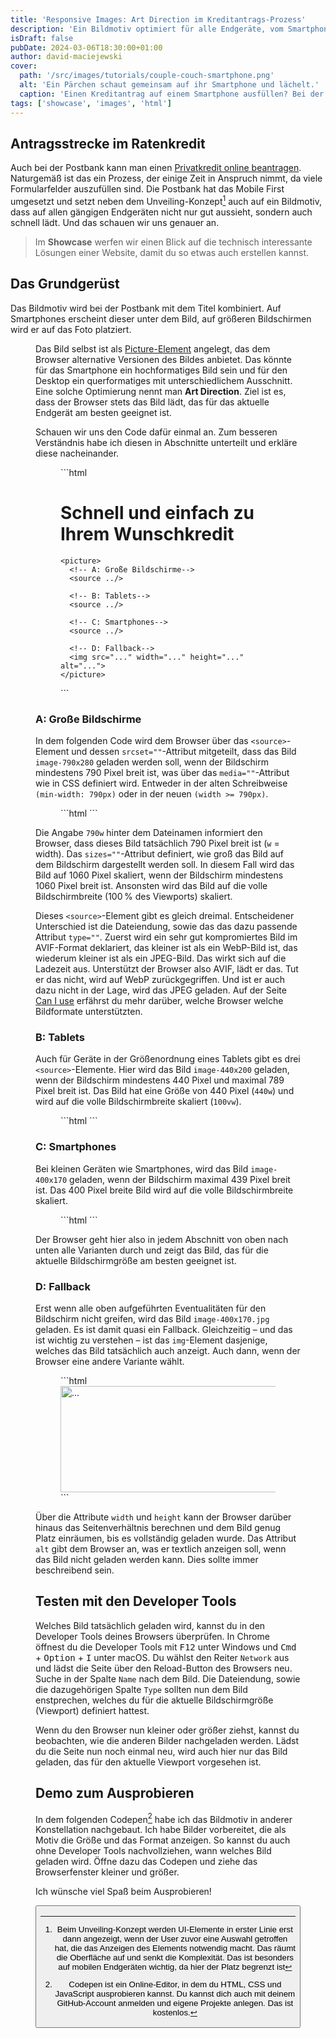 ```yaml
---
title: 'Responsive Images: Art Direction im Kreditantrags-Prozess'
description: 'Ein Bildmotiv optimiert für alle Endgeräte, vom Smartphone bis zum großen Bildschirm: Die Postbank zeigt im Kreditantrag, wie es geht. Technik-Check!'
isDraft: false
pubDate: 2024-03-06T18:30:00+01:00
author: david-maciejewski
cover:
  path: '/src/images/tutorials/couple-couch-smartphone.png'
  alt: 'Ein Pärchen schaut gemeinsam auf ihr Smartphone und lächelt.'
  caption: 'Einen Kreditantrag auf einem Smartphone ausfüllen? Bei der Postbank geht’s.'
tags: ['showcase', 'images', 'html']
---
```



## Antragsstrecke im Ratenkredit

Auch bei der Postbank kann man einen [Privatkredit online beantragen](https://www.postbank.de/privatkunden/produkte/kredite/privatkredit-direkt.html). Naturgemäß ist das ein Prozess, der einige Zeit in Anspruch nimmt, da viele Formularfelder auszufüllen sind. Die Postbank hat das Mobile First umgesetzt und setzt neben dem Unveiling-Konzept[^1] auch auf ein Bildmotiv, dass auf allen gängigen Endgeräten nicht nur gut aussieht, sondern auch schnell lädt. Und das schauen wir uns genauer an.

> Im **Showcase** werfen wir einen Blick auf die technisch interessante Lösungen einer Website, damit du so etwas auch erstellen kannst.

## Das Grundgerüst

Das Bildmotiv wird bei der Postbank mit dem Titel kombiniert. Auf Smartphones erscheint dieser unter dem Bild, auf größeren Bildschirmen wird er auf das Foto platziert.

<Figure imagePath="/src/images/tutorials/postbank-compare-screens.png" caption="Das Bildmotiv auf dem Smartphone, Tablet und großen Bildschirm." alt="Alt" />

Das Bild selbst ist als [Picture-Element](https://developer.mozilla.org/en-US/docs/Web/HTML/Element/picture) angelegt, das dem Browser alternative Versionen des Bildes  anbietet. Das könnte für das Smartphone ein hochformatiges Bild sein und für den Desktop ein querformatiges mit unterschiedlichem Ausschnitt. Eine solche Optimierung nennt man **Art Direction**. Ziel ist es, dass der Browser stets das Bild lädt, das für das aktuelle Endgerät am besten geeignet ist.

Schauen wir uns den Code dafür einmal an. Zum besseren Verständnis habe ich diesen in Abschnitte unterteilt und erkläre diese nacheinander.

<Figure caption="Stark vereinfachter Code des Bild-Elements">
  ```html
  <div class="image-with-title">
    <h1>Schnell und einfach zu Ihrem Wunschkredit</h1>

    <picture>
      <!-- A: Große Bildschirme-->
      <source ../>

      <!-- B: Tablets-->
      <source ../>

      <!-- C: Smartphones-->
      <source ../>

      <!-- D: Fallback-->
      <img src="..." width="..." height="..." alt="...">
    </picture>
  </div>
  ```
</Figure>

### A: Große Bildschirme

In dem folgenden Code wird dem Browser über das `<source>`-Element und dessen `srcset=""`-Attribut mitgeteilt, dass das Bild `image-790x280` geladen werden soll, wenn der Bildschirm mindestens 790 Pixel breit ist, was über das `media=""`-Attribut wie in CSS definiert wird. Entweder in der alten Schreibweise `(min-width: 790px)` oder in der neuen `(width >= 790px)`.


<Figure caption={false}>
  ```html
  <!-- A: Große Bildschirme-->
  <source srcset="image-790x280.avif 790w" media="(min-width: 790px)" sizes="(min-width: 1060px) 1060px, 100vw" type="image/avif">

  <source srcset="image-790x280.webp 790w" media="(min-width: 790px)" sizes="(min-width: 1060px) 1060px, 100vw" type="image/webp">

  <source srcset="image-790x280.jpg 790w" media="(min-width: 790px)" sizes="(min-width: 1060px) 1060px, 100vw" type="image/jpeg">
  ```
</Figure>

Die Angabe `790w` hinter dem Dateinamen informiert den Browser, dass dieses Bild tatsächlich 790 Pixel breit ist (`w` = width). Das `sizes=""`-Attribut definiert, wie groß das Bild auf dem Bildschirm dargestellt werden soll. In diesem Fall wird das Bild auf 1060 Pixel skaliert, wenn der Bildschirm mindestens 1060 Pixel breit ist. Ansonsten wird das Bild auf die volle Bildschirmbreite (100&#8239;% des Viewports) skaliert.

Dieses `<source>`-Element gibt es gleich dreimal. Entscheidener Unterschied ist die Dateiendung, sowie das das dazu passende Attribut `type=""`. Zuerst wird ein sehr gut kompromiertes Bild im AVIF-Format deklariert, das kleiner ist als ein WebP-Bild ist, das wiederum kleiner ist als ein JPEG-Bild. Das wirkt sich auf die Ladezeit aus. Unterstützt der Browser also AVIF, lädt er das. Tut er das nicht, wird auf WebP zurückgegriffen. Und ist er auch dazu nicht in der Lage, wird das JPEG geladen. Auf der Seite [Can I use](https://caniuse.com/?search=image%20format) erfährst du mehr darüber, welche Browser welche Bildformate unterstützten.

### B: Tablets

Auch für Geräte in der Größenordnung eines Tablets gibt es drei `<source>`-Elemente. Hier wird das Bild `image-440x200` geladen, wenn der Bildschirm mindestens 440 Pixel und maximal 789 Pixel breit ist. Das Bild hat eine Größe von 440 Pixel (`440w`) und wird auf die volle Bildschirmbreite skaliert (`100vw`).

<Figure caption={false}>
  ```html
  <!-- B: Tablets-->
  <source srcset="image-440x200.avif 440w" media="(min-width: 440px) and (max-width: 789px)" sizes="100vw" type="image/avif">

  <source srcset="image-440x200.webp 440w" media="(min-width: 440px) and (max-width: 789px)" sizes="100vw" type="image/webp">

  <source srcset="image-440x200.jpg 440w" media="(min-width: 440px) and (max-width: 789px)" sizes="100vw" type="image/jpeg">
  ```
</Figure>

### C: Smartphones

Bei kleinen Geräten wie Smartphones, wird das Bild `image-400x170` geladen, wenn der Bildschirm maximal 439 Pixel breit ist. Das 400 Pixel breite Bild wird auf die volle Bildschirmbreite skaliert.

<Figure caption={false}>
  ```html
  <!-- C: Smartphones-->
  <source srcset="image-400x170.avif 400w" media="(max-width: 439px)" sizes="100vw" type="image/avif">

  <source srcset="image-400x170.webp 400w" media="(max-width: 439px)" sizes="100vw" type="image/webp">

  <source srcset="image-400x170.jpg 400w" media="(max-width: 439px)" sizes="100vw" type="image/jpeg">
  ```
</Figure>

Der Browser geht hier also in jedem Abschnitt von oben nach unten alle Varianten durch und zeigt das Bild, das für die aktuelle Bildschirmgröße am besten geeignet ist.

### D: Fallback

Erst wenn alle oben aufgeführten Eventualitäten für den Bildschirm nicht greifen, wird das Bild `image-400x170.jpg` geladen. Es ist damit quasi ein Fallback. Gleichzeitig – und das ist wichtig zu verstehen – ist das `img`-Element dasjenige, welches das Bild tatsächlich auch anzeigt. Auch dann, wenn der Browser eine andere Variante wählt.

<Figure caption={false}>
  ```html
  <!-- Abschnitt D-->
  <img src="image-400x170.jpg 400w" width="400" height="170" alt="...">
  ```
</Figure>

Über die Attribute `width` und `height` kann der Browser darüber hinaus das Seitenverhältnis berechnen und dem Bild genug Platz einräumen, bis es vollständig geladen wurde. Das Attribut `alt` gibt dem Browser an, was er textlich anzeigen soll, wenn das Bild nicht geladen werden kann. Dies sollte immer beschreibend sein.

## Testen mit den Developer Tools

Welches Bild tatsächlich geladen wird, kannst du in den Developer Tools deines Browsers überprüfen. In Chrome öffnest du die Developer Tools mit <kbd>F12</kbd> unter Windows und <kbd>Cmd</kbd> + <kbd>Option</kbd> + <kbd>I</kbd> unter macOS. Du wählst den Reiter `Network` aus und lädst die Seite über den Reload-Button des Browsers neu. Suche in der Spalte `Name` nach dem Bild. Die Dateiendung, sowie die dazugehörigen Spalte `Type` sollten nun dem Bild enstprechen, welches du für die aktuelle Bildschirmgröße (Viewport) definiert hattest.

Wenn du den Browser nun kleiner oder größer ziehst, kannst du beobachten, wie die anderen Bilder nachgeladen werden. Lädst du die Seite nun noch einmal neu, wird auch hier nur das Bild geladen, das für den aktuelle Viewport vorgesehen ist.

## Demo zum Ausprobieren

In dem folgenden Codepen[^2] habe ich das Bildmotiv in anderer Konstellation nachgebaut. Ich habe Bilder vorbereitet, die als Motiv die Größe und das Format anzeigen. So kannst du auch ohne Developer Tools nachvollziehen, wann welches Bild geladen wird. Öffne dazu das Codepen und ziehe das Browserfenster kleiner und größer.

<Codepen id="wvZamyR" height="500" tab="html,result"/>

Ich wünsche viel Spaß beim Ausprobieren!

<Button type="link" href="https://codepen.io/macx/pen/wvZamyR" label="Zur Demo" primary={true} />

[^1]: Beim Unveiling-Konzept werden UI-Elemente in erster Linie erst dann angezeigt, wenn der User zuvor eine Auswahl getroffen hat, die das Anzeigen des Elements notwendig macht. Das räumt die Oberfläche auf und senkt die Komplexität. Das ist besonders auf mobilen Endgeräten wichtig, da hier der Platz begrenzt ist
[^2]: Codepen ist ein Online-Editor, in dem du HTML, CSS und JavaScript ausprobieren kannst. Du kannst dich auch mit deinem GitHub-Account anmelden und eigene Projekte anlegen. Das ist kostenlos.
